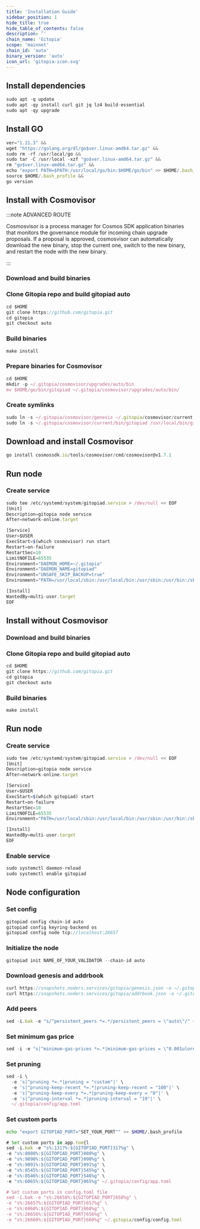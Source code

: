 ```yaml
---
title: 'Installation Guide'
sidebar_position: 1
hide_title: true
hide_table_of_contents: false
description: ''
chain_name: 'Gitopia'
scope: 'mainnet'
chain_id: 'auto'
binary_version: 'auto'
icon_url: 'gitopia-icon.svg'
---
```



<PageTitle
  iconUrl="img/gitopia-icon.svg"
  title="Gitopia Installation Guide"
  chainId="auto"
  version="auto"
/>

## Install dependencies

```js
sudo apt -q update
sudo apt -qy install curl git jq lz4 build-essential
sudo apt -qy upgrade
```

## Install GO

```js
ver="1.21.3" &&
wget "https://golang.org/dl/go$ver.linux-amd64.tar.gz" &&
sudo rm -rf /usr/local/go &&
sudo tar -C /usr/local -xzf "go$ver.linux-amd64.tar.gz" &&
rm "go$ver.linux-amd64.tar.gz" &&
echo "export PATH=$PATH:/usr/local/go/bin:$HOME/go/bin" >> $HOME/.bash_profile &&
source $HOME/.bash_profile &&
go version
```

## Install with Cosmovisor

:::note ADVANCED ROUTE

Cosmosvisor is a process manager for Cosmos SDK application binaries that monitors the governance module for incoming chain upgrade proposals. If a proposal is approved, cosmosvisor can automatically download the new binary, stop the current one, switch to the new binary, and restart the node with the new binary.

:::

### Download and build binaries

### Clone Gitopia repo and build gitopiad auto

```js
cd $HOME
git clone https://github.com/gitopia.git
cd gitopia
git checkout auto
```

### Build binaries

```js
make install
```

### Prepare binaries for Cosmovisor

```js
cd $HOME
mkdir -p ~/.gitopia/cosmovisor/upgrades/auto/bin
mv $HOME/go/bin/gitopiad ~/.gitopia/cosmovisor/upgrades/auto/bin/
```

### Create symlinks

```js
sudo ln -s ~/.gitopia/cosmovisor/genesis ~/.gitopia/cosmovisor/current -f
sudo ln -s ~/.gitopia/cosmovisor/current/bin/gitopiad /usr/local/bin/gitopiad -f
```

## Download and install Cosmovisor

```js
go install cosmossdk.io/tools/cosmovisor/cmd/cosmovisor@v1.7.1
```

## Run node

### Create service

```js
sudo tee /etc/systemd/system/gitopiad.service > /dev/null << EOF
[Unit]
Description=gitopia node service
After=network-online.target

[Service]
User=$USER
ExecStart=$(which cosmovisor) run start
Restart=on-failure
RestartSec=10
LimitNOFILE=65535
Environment="DAEMON_HOME=~/.gitopia"
Environment="DAEMON_NAME=gitopiad"
Environment="UNSAFE_SKIP_BACKUP=true"
Environment="PATH=/usr/local/sbin:/usr/local/bin:/usr/sbin:/usr/bin:/sbin:/bin:/usr/games:/usr/local/games:/snap/bin:~/.gitopia/cosmovisor/current/bin"

[Install]
WantedBy=multi-user.target
EOF
```

## Install without Cosmovisor

### Download and build binaries

### Clone Gitopia repo and build gitopiad auto

```js
cd $HOME
git clone https://github.com/gitopia.git
cd gitopia
git checkout auto
```

### Build binaries

```js
make install
```

## Run node

### Create service

```js
sudo tee /etc/systemd/system/gitopiad.service > /dev/null << EOF
[Unit]
Description=gitopia node service
After=network-online.target

[Service]
User=$USER
ExecStart=$(which gitopiad) start
Restart=on-failure
RestartSec=10
LimitNOFILE=65535
Environment="PATH=/usr/local/sbin:/usr/local/bin:/usr/sbin:/usr/bin:/sbin:/bin:/usr/games:/usr/local/games:/snap/bin"

[Install]
WantedBy=multi-user.target
EOF
```

### Enable service

```js
sudo systemctl daemon-reload
sudo systemctl enable gitopiad
```

## Node configuration

### Set config

```js
gitopiad config chain-id auto
gitopiad config keyring-backend os
gitopiad config node tcp://localhost:26657
```

### Initialize the node

```js
gitopiad init NAME_OF_YOUR_VALIDATOR --chain-id auto
```

### Download genesis and addrbook

```js
curl https://snapshots.noders.services/gitopia/genesis.json -o ~/.gitopia/config/genesis.json
curl https://snapshots.noders.services/gitopia/addrbook.json -o ~/.gitopia/config/addrbook.json
```

### Add peers

```js
sed -i.bak -e "s/^persistent_peers *=.*/persistent_peers = \"auto\"/" ~/.gitopia/config/config.toml
```

### Set minimum gas price

```js
sed -i -e "s|^minimum-gas-prices *=.*|minimum-gas-prices = \"0.001ulore\"|" ~/.gitopia/config/app.toml
```

### Set pruning

```js
sed -i \
  -e 's|^pruning *=.*|pruning = "custom"|' \
  -e 's|^pruning-keep-recent *=.*|pruning-keep-recent = "100"|' \
  -e 's|^pruning-keep-every *=.*|pruning-keep-every = "0"|' \
  -e 's|^pruning-interval *=.*|pruning-interval = "19"|' \
  ~/.gitopia/config/app.toml
```

### Set custom ports

```bash
echo "export GITOPIAD_PORT="SET_YOUR_PORT"" >> $HOME/.bash_profile
```

```js
# Set custom ports in app.tom{l
sed -i.bak -e "s%:1317%:${GITOPIAD_PORT}317%g" \
-e "s%:8080%:${GITOPIAD_PORT}080%g" \
-e "s%:9090%:${GITOPIAD_PORT}090%g" \
-e "s%:9091%:${GITOPIAD_PORT}091%g" \
-e "s%:8545%:${GITOPIAD_PORT}545%g" \
-e "s%:8546%:${GITOPIAD_PORT}546%g" \
-e "s%:6065%:${GITOPIAD_PORT}065%g" ~/.gitopia/config/app.toml

# Set custom ports in config.toml file
sed -i.bak -e "s%:26658%:${GITOPIAD_PORT}658%g" \
-e "s%:26657%:${GITOPIAD_PORT}657%g" \
-e "s%:6060%:${GITOPIAD_PORT}060%g" \
-e "s%:26656%:${GITOPIAD_PORT}656%g" \
-e "s%:26660%:${GITOPIAD_PORT}660%g" ~/.gitopia/config/config.toml
```